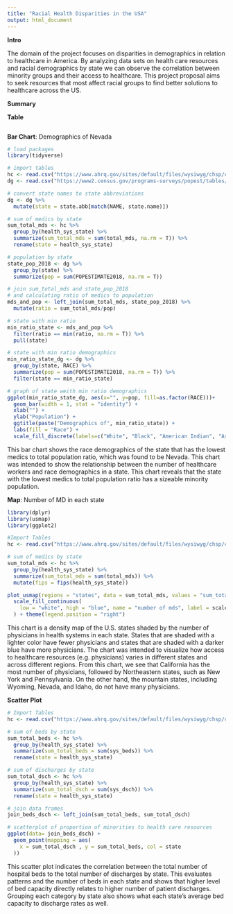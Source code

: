```yaml
---
title: "Racial Health Disparities in the USA"
output: html_document
---
```

**Intro**
<p>The domain of the project focuses on disparities in demographics in relation to healthcare in America. By analyzing data sets on health care resources and racial demographics by state we can observe the correlation between minority groups and their access to healthcare. This project proposal aims to seek resources that most affect racial groups to find better solutions to healthcare across the US. </p>
<p>**Summary**</p>

<p>**Table**</p>
```
```

<p>**Bar Chart**: Demographics of Nevada</p>
```r
# load packages 
library(tidyverse)

# import tables
hc <- read.csv("https://www.ahrq.gov/sites/default/files/wysiwyg/chsp/compendium/chsp-compendium-2018.csv")
dg <- read.csv("https://www2.census.gov/programs-surveys/popest/tables/2010-2019/state/asrh/sc-est2019-alldata5.csv")

# convert state names to state abbreviations
dg <- dg %>% 
  mutate(state = state.abb[match(NAME, state.name)])

# sum of medics by state
sum_total_mds <- hc %>%
  group_by(health_sys_state) %>%
  summarize(sum_total_mds = sum(total_mds, na.rm = T)) %>% 
  rename(state = health_sys_state)

# population by state
state_pop_2018 <- dg %>% 
  group_by(state) %>% 
  summarize(pop = sum(POPESTIMATE2018, na.rm = T))

# join sum_total_mds and state_pop_2018
# and calculating ratio of medics to population
mds_and_pop <- left_join(sum_total_mds, state_pop_2018) %>% 
  mutate(ratio = sum_total_mds/pop)

# state with min ratio
min_ratio_state <- mds_and_pop %>% 
  filter(ratio == min(ratio, na.rm = T)) %>% 
  pull(state)

# state with min ratio demographics
min_ratio_state_dg <- dg %>% 
  group_by(state, RACE) %>% 
  summarize(pop = sum(POPESTIMATE2018, na.rm = T)) %>% 
  filter(state == min_ratio_state)

# graph of state weith min ratio demographics
ggplot(min_ratio_state_dg, aes(x="", y=pop, fill=as.factor(RACE)))+
  geom_bar(width = 1, stat = "identity") +
  xlab("") +
  ylab("Population") +
  ggtitle(paste("Demographics of", min_ratio_state)) +
  labs(fill = "Race") +
  scale_fill_discrete(labels=c("White", "Black", "American Indian", "Asian", "Pacific Islander"))
```

This bar chart shows the race demographics of the state that has the lowest medics to total population ratio, which was found to be Nevada. This chart was intended to show the relationship between the number of healthcare workers and race demographics in a state. This chart reveals that the state with the lowest medics to total population ratio has a sizeable minority population.

<p>**Map**: Number of MD in each state</p>
```r
library(dplyr)
library(usmap)
library(ggplot2)

#Import Tables
hc <- read.csv("https://www.ahrq.gov/sites/default/files/wysiwyg/chsp/compendium/chsp-compendium-2018.csv", stringsAsFactors = FALSE)

# sum of medics by state
sum_total_mds <- hc %>%
  group_by(health_sys_state) %>%
  summarize(sum_total_mds = sum(total_mds)) %>% 
  mutate(fips = fips(health_sys_state))

plot_usmap(regions = "states", data = sum_total_mds, values = "sum_total_mds", color = "blue") + 
  scale_fill_continuous(
    low = "white", high = "blue", name = "number of mds", label = scales::comma
  ) + theme(legend.position = "right")
```

This chart is a density map of the U.S. states shaded by the number of physicians in health systems in each state. States that are shaded with a lighter color have fewer physicians and states that are shaded with a darker blue have more physicians. The chart was intended to visualize how access to healthcare resources (e.g. physicians) varies in different states and across different regions. From this chart, we see that California has the most number of physicians, followed by Northeastern states, such as New York and Pennsylvania. On the other hand, the mountain states, including Wyoming, Nevada, and Idaho, do not have many physicians.

<p>**Scatter Plot**</p>
```r
# Import Tables
hc <- read.csv("https://www.ahrq.gov/sites/default/files/wysiwyg/chsp/compendium/chsp-compendium-2018.csv", stringsAsFactors = FALSE)

# sum of beds by state
sum_total_beds <- hc %>%
  group_by(health_sys_state) %>%
  summarize(sum_total_beds = sum(sys_beds)) %>% 
  rename(state = health_sys_state)

# sum of discharges by state
sum_total_dsch <- hc %>%
  group_by(health_sys_state) %>%
  summarize(sum_total_dsch = sum(sys_dsch)) %>% 
  rename(state = health_sys_state)

# join data frames
join_beds_dsch <- left_join(sum_total_beds, sum_total_dsch)

# scatterplot of proportion of minorities to health care resources
ggplot(data= join_beds_dsch) +
  geom_point(mapping = aes(
    x = sum_total_dsch , y = sum_total_beds, col = state
  )) 
```
<p>This scatter plot indicates the correlation between the total number of hospital beds to the total number of discharges by state. This evaluates patterns and the number of beds in each state and shows that higher level of bed capacity directly relates to higher number of patient discharges. Grouping each category by state also shows what each state's average bed capacity to discharge rates as well.</p>
